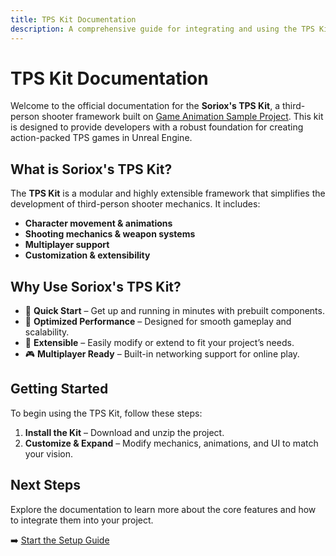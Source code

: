 ```yaml
---
title: TPS Kit Documentation
description: A comprehensive guide for integrating and using the TPS Kit based on GASP.
---
```


# TPS Kit Documentation

Welcome to the official documentation for the **Soriox's TPS Kit**, a third-person shooter framework built on [Game Animation Sample Project](https://www.fab.com/listings/880e319a-a59e-4ed2-b268-b32dac7fa016). This kit is designed to provide developers with a robust foundation for creating action-packed TPS games in Unreal Engine.

## What is Soriox's TPS Kit?

The **TPS Kit** is a modular and highly extensible framework that simplifies the development of third-person shooter mechanics. It includes:

- **Character movement & animations**
- **Shooting mechanics & weapon systems**
- **Multiplayer support**
- **Customization & extensibility**

## Why Use Soriox's TPS Kit?

- 🚀 **Quick Start** – Get up and running in minutes with prebuilt components.
- 🎯 **Optimized Performance** – Designed for smooth gameplay and scalability.
- 🔧 **Extensible** – Easily modify or extend to fit your project’s needs.
- 🎮 **Multiplayer Ready** – Built-in networking support for online play.

## Getting Started

To begin using the TPS Kit, follow these steps:

1. **Install the Kit** – Download and unzip the project.
2. **Customize & Expand** – Modify mechanics, animations, and UI to match your vision.

## Next Steps

Explore the documentation to learn more about the core features and how to integrate them into your project.

➡️ [Start the Setup Guide](./setup)